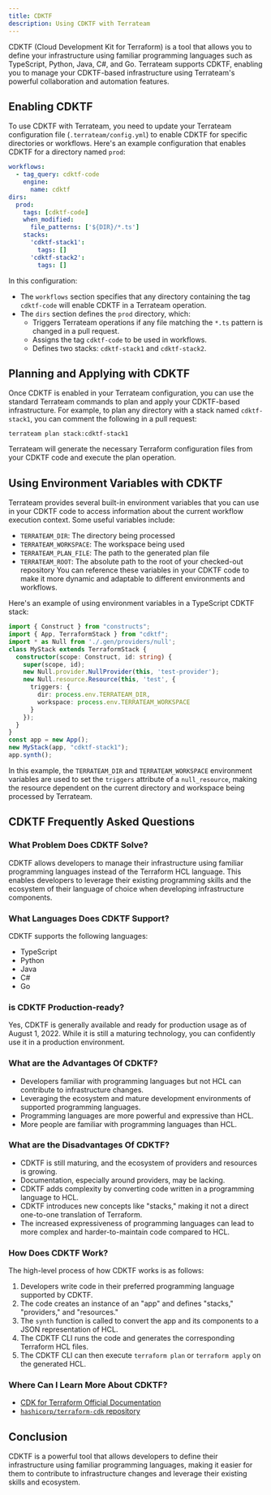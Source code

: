```yaml
---
title: CDKTF
description: Using CDKTF with Terrateam
---
```


CDKTF (Cloud Development Kit for Terraform) is a tool that allows you to define your infrastructure using familiar programming languages such as TypeScript, Python, Java, C#, and Go. Terrateam supports CDKTF, enabling you to manage your CDKTF-based infrastructure using Terrateam's powerful collaboration and automation features.

## Enabling CDKTF
To use CDKTF with Terrateam, you need to update your Terrateam configuration file (`.terrateam/config.yml`) to enable CDKTF for specific directories or workflows.
Here's an example configuration that enables CDKTF for a directory named `prod`:
```yaml
workflows:
  - tag_query: cdktf-code
    engine:
      name: cdktf
dirs:
  prod:   
    tags: [cdktf-code]
    when_modified:   
      file_patterns: ['${DIR}/*.ts']
    stacks:
      'cdktf-stack1':
        tags: []
      'cdktf-stack2':
        tags: []
```
In this configuration:
- The `workflows` section specifies that any directory containing the tag `cdktf-code` will enable CDKTF in a Terrateam operation.
- The `dirs` section defines the `prod` directory, which:
  - Triggers Terrateam operations if any file matching the `*.ts` pattern is changed in a pull request.
  - Assigns the tag `cdktf-code` to be used in workflows.
  - Defines two stacks: `cdktf-stack1` and `cdktf-stack2`.

## Planning and Applying with CDKTF
Once CDKTF is enabled in your Terrateam configuration, you can use the standard Terrateam commands to plan and apply your CDKTF-based infrastructure.
For example, to plan any directory with a stack named `cdktf-stack1`, you can comment the following in a pull request:
```
terrateam plan stack:cdktf-stack1
```
Terrateam will generate the necessary Terraform configuration files from your CDKTF code and execute the plan operation.

## Using Environment Variables with CDKTF
Terrateam provides several built-in environment variables that you can use in your CDKTF code to access information about the current workflow execution context. Some useful variables include:
- `TERRATEAM_DIR`: The directory being processed
- `TERRATEAM_WORKSPACE`: The workspace being used
- `TERRATEAM_PLAN_FILE`: The path to the generated plan file
- `TERRATEAM_ROOT`: The absolute path to the root of your checked-out repository
You can reference these variables in your CDKTF code to make it more dynamic and adaptable to different environments and workflows.

Here's an example of using environment variables in a TypeScript CDKTF stack:
```typescript
import { Construct } from "constructs";
import { App, TerraformStack } from "cdktf";
import * as Null from './.gen/providers/null';
class MyStack extends TerraformStack {
  constructor(scope: Construct, id: string) {
    super(scope, id);
    new Null.provider.NullProvider(this, 'test-provider');
    new Null.resource.Resource(this, 'test', {
      triggers: {
        dir: process.env.TERRATEAM_DIR,
        workspace: process.env.TERRATEAM_WORKSPACE
      }
    });
  }
}
const app = new App();
new MyStack(app, "cdktf-stack1");
app.synth();
```
In this example, the `TERRATEAM_DIR` and `TERRATEAM_WORKSPACE` environment variables are used to set the `triggers` attribute of a `null_resource`, making the resource dependent on the current directory and workspace being processed by Terrateam.

## CDKTF Frequently Asked Questions
### What Problem Does CDKTF Solve?
CDKTF allows developers to manage their infrastructure using familiar programming languages instead of the Terraform HCL language. This enables developers to leverage their existing programming skills and the ecosystem of their language of choice when developing infrastructure components.

### What Languages Does CDKTF Support?
CDKTF supports the following languages:
- TypeScript
- Python
- Java
- C#
- Go

### is CDKTF Production-ready?
Yes, CDKTF is generally available and ready for production usage as of August 1, 2022. While it is still a maturing technology, you can confidently use it in a production environment.

### What are the Advantages Of CDKTF?
- Developers familiar with programming languages but not HCL can contribute to infrastructure changes.
- Leveraging the ecosystem and mature development environments of supported programming languages.
- Programming languages are more powerful and expressive than HCL.
- More people are familiar with programming languages than HCL.

### What are the Disadvantages Of CDKTF?
- CDKTF is still maturing, and the ecosystem of providers and resources is growing.
- Documentation, especially around providers, may be lacking.
- CDKTF adds complexity by converting code written in a programming language to HCL.
- CDKTF introduces new concepts like "stacks," making it not a direct one-to-one translation of Terraform.
- The increased expressiveness of programming languages can lead to more complex and harder-to-maintain code compared to HCL.

### How Does CDKTF Work?
The high-level process of how CDKTF works is as follows:
1. Developers write code in their preferred programming language supported by CDKTF.
2. The code creates an instance of an "app" and defines "stacks," "providers," and "resources."
3. The `synth` function is called to convert the app and its components to a JSON representation of HCL.
4. The CDKTF CLI runs the code and generates the corresponding Terraform HCL files.
5. The CDKTF CLI can then execute `terraform plan` or `terraform apply` on the generated HCL.

### Where Can I Learn More About CDKTF?
- [CDK for Terraform Official Documentation](https://developer.hashicorp.com/terraform/cdktf)
- [`hashicorp/terraform-cdk` repository](https://github.com/hashicorp/terraform-cdk)

## Conclusion
CDKTF is a powerful tool that allows developers to define their infrastructure using familiar programming languages, making it easier for them to contribute to infrastructure changes and leverage their existing skills and ecosystem.

